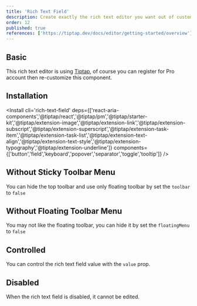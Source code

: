 ```yaml
---
title: 'Rich Text Field'
description: Create exactly the rich text editor you want out of customizable building blocks.
order: 12
published: true
references: ['https://tiptap.dev/docs/editor/getting-started/overview']
---
```


## Basic

This rich text editor is using [Tiptap](https://tiptap.dev/docs/editor/getting-started/overview), of course you can register for Pro account then re-customize this component.

<How minW72 toUse='forms/rich-text-field-demo' />

## Installation

<Install cli='rich-text-field' deps={['react-aria-components','@tiptap/react','@tiptap/pm','@tiptap/starter-kit','@tiptap/extension-image','@tiptap/extension-link','@tiptap/extension-subscript','@tiptap/extension-superscript','@tiptap/extension-task-item','@tiptap/extension-task-list','@tiptap/extension-text-align','@tiptap/extension-text-style','@tiptap/extension-typography','@tiptap/extension-underline']} components={['button','field','keyboard','popover','separator','toggle','tooltip']} />

## Without Sticky Toolbar Menu
You can hide the top toolbar and use only floating toolbar by set the `toolbar` to `false`

<How minW72 toUse='forms/rich-text-field-without-toolbar-demo' />

## Without Floating Toolbar Menu
You may not like the floating toolbar, you can hide it by set the `floatingMenu` to `false`

<How minW72 toUse='forms/rich-text-field-without-floating-demo' />

## Controlled
You can control the rich text field value with the `value` prop.
<How minW72 toUse="forms/rich-text-field-controlled-demo" />

## Disabled

When the rich text field is disabled, it cannot be edited.

<How minW72 toUse='forms/rich-text-field-disabled-demo' />
